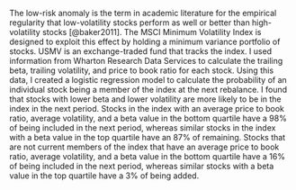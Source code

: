 The low-risk anomaly is the term in academic literature for the empirical regularity that low-volatility stocks perform as well or better than high-volatility stocks [@baker2011]. The MSCI Minimum Volatility Index is designed to exploit this effect by holding a minimum variance portfolio of stocks. USMV is an exchange-traded fund that tracks the index. I used information from Wharton Research Data Services to calculate the trailing beta, trailing volatility, and price to book ratio for each stock. Using this data, I created a logistic regression model to calculate the probability of an individual stock being a member of the index at the next rebalance. I found that stocks with lower beta and lower volatility are more likely to be in the index in the next period. Stocks in the index with an average price to book ratio, average volatility, and a beta value in the bottom quartile have a 98% of being included in the next period, whereas similar stocks in the index with a beta value in the top quartile have an 87% of remaining. Stocks that are not current members of the index that have an average price to book ratio, average volatility, and a beta value in the bottom quartile have a 16% of being included in the next period, whereas similar stocks with a beta value in the top quartile have a 3% of being added.
